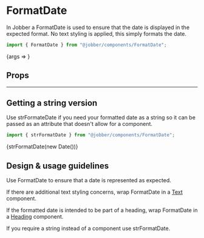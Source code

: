 
# FormatDate

<ComponentStatus stage="pre" responsive="yes" accessible="yes" />

<Meta title="Components/Utilities/FormatDate" component={FormatDate} />

In Jobber a FormatDate is used to ensure that the date is displayed in the
expected format. No text styling is applied, this simply formats the date.

```ts
import { FormatDate } from "@jobber/components/FormatDate";
```

<Canvas>
  <Story
    name="FormatDate"
    args={{
      date: new CivilDate(2020, 2, 26),
    }}
  >
    {args => <FormatDate {...args} />}
  </Story>
</Canvas>

## Props

<ArgsTable of={FormatDate} story="FormatDate" />

---

## Getting a string version

Use strFormateDate if you need your formatted date as a string so it can be
passed as an attribute that doesn't allow for a component.

```ts
import { strFormatDate } from "@jobber/components/FormatDate";
```

<Canvas>
  <Text>{strFormatDate(new Date())}</Text>
</Canvas>

## Design & usage guidelines

Use FormatDate to ensure that a date is represented as expected.

If there are additional text styling concerns, wrap FormatDate in a
[Text](../?path=/docs/components-text--text) component.

If the formatted date is intended to be part of a heading, wrap FormatDate in a
[Heading](../?path=/docs/components-heading--heading) component.

If you require a string instead of a component use strFormatDate.
